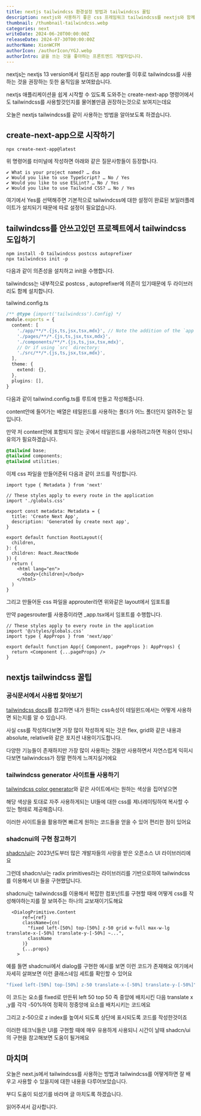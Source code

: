 ```yaml
---
title: nextjs tailwindcss 환경설정 방법과 tailwindcss 꿀팁
description: nextjs와 사용하기 좋은 css 프레임워크 tailwindcss를 nextjs와 함께 사용해봅시다.
thumbnail: /thumbnail-tailwindcss.webp
categories: next
writeDate: 2024-06-20T00:00:00Z
releaseDate: 2024-07-30T00:00:00Z
authorName: XionWCFM
authorIcon: /authorIcon/YGJ.webp
authorIntro: 글을 쓰는 것을 좋아하는 프론트엔드 개발자입니다.
---
```


nextjs는 nextjs 13 version에서 릴리즈된 app router를 이후로 tailwindcss를 사용하는 것을 권장하는 듯한 움직임을 보여왔습니다.

nextjs 애플리케이션을 쉽게 시작할 수 있도록 도와주는 create-next-app 명령어에서도 tailwindcss를 사용할것인지를 물어볼만큼 권장하는것으로 보여지는데요

오늘은 nextjs tailwindcss를 같이 사용하는 방법을 알아보도록 하겠습니다.


## create-next-app으로 시작하기

```
npx create-next-app@latest
```

위 명령어를 터미널에 작성하면 아래와 같은 질문사항들이 등장합니다.

```
✔ What is your project named? … dsa
✔ Would you like to use TypeScript? … No / Yes
✔ Would you like to use ESLint? … No / Yes
✔ Would you like to use Tailwind CSS? … No / Yes
```

여기에서 Yes를 선택해주면 기본적으로 tailwindcss에 대한 설정이 완료된 보일러플레이트가 설치되기 때문에 따로 설정이 필요없습니다.


## tailwindcss를 안쓰고있던 프로젝트에서 tailwindcss 도입하기

```
npm install -D tailwindcss postcss autoprefixer
npx tailwindcss init -p
```

다음과 같이 의존성을 설치하고 init을 수행합니다.

tailwindcss는 내부적으로 postcss , autoprefixer에 의존이 있기때문에 두 라이브러리도 함께 설치합니다.

tailwind.config.ts
```ts
/** @type {import('tailwindcss').Config} */
module.exports = {
  content: [
    './app/**/*.{js,ts,jsx,tsx,mdx}', // Note the addition of the `app` directory.
    './pages/**/*.{js,ts,jsx,tsx,mdx}',
    './components/**/*.{js,ts,jsx,tsx,mdx}',
    // Or if using `src` directory:
    './src/**/*.{js,ts,jsx,tsx,mdx}',
  ],
  theme: {
    extend: {},
  },
  plugins: [],
}
```

다음과 같이 tailwind.config.ts를 루트에 만들고 작성해줍니다.

content안에 들어가는 배열은 테일윈드를 사용하는 폴더가 어느 폴더인지 알려주는 일입니다.

만약 저 content안에 포함되지 않는 곳에서 테일윈드를 사용하려고하면 적용이 안되니 유의가 필요하겠습니다.


```css
@tailwind base;
@tailwind components;
@tailwind utilities;
```

이제 css 파일을 만들어준뒤 다음과 같이 코드를 작성합니다.

```tsx
import type { Metadata } from 'next'

// These styles apply to every route in the application
import './globals.css'

export const metadata: Metadata = {
  title: 'Create Next App',
  description: 'Generated by create next app',
}

export default function RootLayout({
  children,
}: {
  children: React.ReactNode
}) {
  return (
    <html lang="en">
      <body>{children}</body>
    </html>
  )
}
```

그리고 만들어둔 css 파일을 approuter라면 위와같은 layout에서 임포트를

만약 pagesrouter를 사용중이라면 _app.tsx에서 임포트를 수행합니다.

```tsx
// These styles apply to every route in the application
import '@/styles/globals.css'
import type { AppProps } from 'next/app'

export default function App({ Component, pageProps }: AppProps) {
  return <Component {...pageProps} />
}
```

## nextjs tailwindcss 꿀팁

### 공식문서에서 사용법 찾아보기

[tailwindcss docs](https://tailwindcss.com/docs/flex)를 참고하면 내가 원하는 css속성이 테일윈드에서는 어떻게 사용하면 되는지를 알 수 있습니다.

사실 css를 작성하다보면 가장 많이 작성하게 되는 것은 flex, grid와 같은 내용과 absolute, relative와 같은 포지션 내용이기도합니다.

다양한 기능들이 존재하지만 가장 많이 사용하는 것들만 사용하면서 자연스럽게 익히시다보면 tailwindcss가 정말 편하게 느껴지실거에요


### tailwindcss generator 사이트들 사용하기

[tailwindcss color generator](https://uicolors.app/create)와 같은 사이트에서는 원하는 색상을 집어넣으면

해당 색상을 토대로 자주 사용하게되는 UI들에 대한 css를 제너레이팅하여 복사할 수 있는 형태로 제공해줍니다.

이러한 사이트들을 활용하면 빠르게 원하는 코드들을 얻을 수 있어 편리한 점이 있어요


### shadcnui의 구현 참고하기

[shadcn/ui](https://ui.shadcn.com/)는 2023년도부터 많은 개발자들의 사랑을 받은 오픈소스 UI 라이브러리에요

그런데 shadcn/ui는 radix primitives라는 라이브러리를 기반으로하여 tailwindcss를 이용해서 UI 들을 구현했답니다.

shadcnui는 tailwindcss를 이용해서 복잡한 컴포넌트를 구현할 때에 어떻게 css를 작성해야하는지를 잘 보여주는 하나의 교보재이기도해요

```tsx
  <DialogPrimitive.Content
      ref={ref}
      className={cn(
        "fixed left-[50%] top-[50%] z-50 grid w-full max-w-lg translate-x-[-50%] translate-y-[-50%] ~...",
        className
      )}
      {...props}
    >

```

예를 들면 shadcnui에서 dialog를 구현한 예시를 보면 이런 코드가 존재해요 여기에서 자세히 살펴보면 이런 클래스네임 세트를 확인할 수 있어요


```ts
"fixed left-[50%] top-[50%] z-50 translate-x-[-50%] translate-y-[-50%]"
```

이 코드는 요소를 fixed로 만든뒤 left 50 top 50 즉 중앙에 배치시킨 다음 translate x ,y를 각각 -50%하여 정확히 정중앙에 요소를 배치시키는 코드에요

그리고 z-50으로 z index를 높여서 되도록 상단에 표시되도록 코드를 작성한것이죠

이러한 테크닉들은 UI를 구현할 때에 매우 유용하게 사용되니 시간이 날때 shadcn/ui의 구현을 참고해보면 도움이 될거에요


## 마치며

오늘은 next.js에서 tailwindcss를 사용하는 방법과 tailwindcss를 어떻게하면 잘 배우고 사용할 수 있을지에 대한 내용을 다루어보았습니다.

부디 도움이 되셨기를 바라며 글 마치도록 하겠습니다.

읽어주셔서 감사합니다.